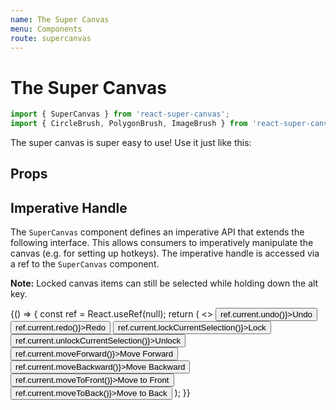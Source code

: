 ```yaml
---
name: The Super Canvas
menu: Components
route: supercanvas
---
```



# The Super Canvas

```js
import { SuperCanvas } from 'react-super-canvas';
import { CircleBrush, PolygonBrush, ImageBrush } from 'react-super-canvas/defaults';
```

The super canvas is super easy to use! Use it just like this:

<Playground>
	<SuperCanvas
		height={600}
		width={600}
		activeBackgroundElement={new GridBackground(20)}
		availableBrushes={[
			new CircleBrush(),
			new PolygonBrush(),
			new ImageBrush('https://knowpathology.com.au/app/uploads/2018/07/Happy-Test-Screen-01-825x510.png'),
		]}
	/>
</Playground>

## Props

<InterfaceDocumentation interfaceMetadata={SuperCanvasProps} />

## Imperative Handle

The `SuperCanvas` component defines an imperative API that extends the following interface. This allows consumers to imperatively manipulate the canvas (e.g. for setting up hotkeys). The imperative handle is accessed via a ref to the `SuperCanvas` component.

**Note:** Locked canvas items can still be selected while holding down the alt key.

<InterfaceDocumentation interfaceMetadata={SuperCanvasImperativeHandle} />

<Playground>
	{() => {
		const ref = React.useRef(null);
		return (
			<>
				<button onClick={() => ref.current.undo()}>Undo</button>
				<button onClick={() => ref.current.redo()}>Redo</button>
				<button onClick={() => ref.current.lockCurrentSelection()}>Lock</button>
				<button onClick={() => ref.current.unlockCurrentSelection()}>Unlock</button>
				<button onClick={() => ref.current.moveForward()}>Move Forward</button>
				<button onClick={() => ref.current.moveBackward()}>Move Backward</button>
				<button onClick={() => ref.current.moveToFront()}>Move to Front</button>
				<button onClick={() => ref.current.moveToBack()}>Move to Back</button>
				<SuperCanvas
					height={600}
					width={600}
					activeBackgroundElement={new GridBackground(20)}
					availableBrushes={[
						new CircleBrush(),
						new PolygonBrush(),
						new ImageBrush('https://knowpathology.com.au/app/uploads/2018/07/Happy-Test-Screen-01-825x510.png'),
					]}
					ref={ref}
				/>
			</>
		);
	}}
</Playground>
